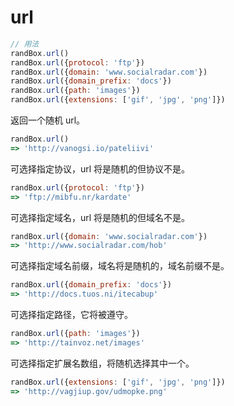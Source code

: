 # url

```js
// 用法
randBox.url()
randBox.url({protocol: 'ftp'})
randBox.url({domain: 'www.socialradar.com'})
randBox.url({domain_prefix: 'docs'})
randBox.url({path: 'images'})
randBox.url({extensions: ['gif', 'jpg', 'png']})
```

返回一个随机 url。

```js
randBox.url()
=> 'http://vanogsi.io/pateliivi'
```

可选择指定协议，url 将是随机的但协议不是。

```js
randBox.url({protocol: 'ftp'})
=> 'ftp://mibfu.nr/kardate'
```

可选择指定域名，url 将是随机的但域名不是。

```js
randBox.url({domain: 'www.socialradar.com'})
=> 'http://www.socialradar.com/hob'
```

可选择指定域名前缀，域名将是随机的，域名前缀不是。

```js
randBox.url({domain_prefix: 'docs'})
=> 'http://docs.tuos.ni/itecabup'
```

可选择指定路径，它将被遵守。

```js
randBox.url({path: 'images'})
=> 'http://tainvoz.net/images'
```

可选择指定扩展名数组，将随机选择其中一个。

```js
randBox.url({extensions: ['gif', 'jpg', 'png']})
=> 'http://vagjiup.gov/udmopke.png'
```
